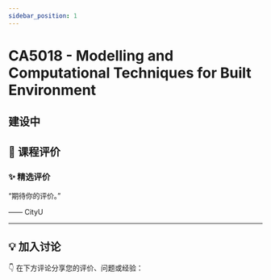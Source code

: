 ```yaml
---
sidebar_position: 1
---
```



# CA5018 - Modelling and Computational Techniques for Built Environment

## 建设中

## **💬 课程评价**

### ✨ **精选评价**
<div className={commentStyles.commentBox}>
    <p className={commentStyles.commentText}>
        “期待你的评价。”
    </p>
    <p className={commentStyles.commentAuthor}>—— CityU</p>
</div>

---

## **💡 加入讨论**

👇 在下方评论分享您的评价、问题或经验：
<Utterances />
